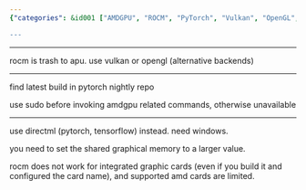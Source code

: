 ```yaml
---
{"categories": &id001 ["AMDGPU", "ROCM", "PyTorch", "Vulkan", "OpenGL", "DirectML", "TensorFlow"], "category": "PyTorch", "date": "2023-10-10 17:13:14", "description": "This article addresses the challenges faced while using AMDGPU, ROCM, and PyTorch. It proposes alternative solutions such as Vulkan/OpenGL or DirectML for integrated graphics cards instead of ROCM, and advises checking the Pytorch nightly repo for up-to-date builds.", "tags": *id001, "title": "Amdgpu, Rocm And Pytorch"}

---
```


------

rocm is trash to apu. use vulkan or opengl (alternative backends)

------

find latest build in pytorch nightly repo

use sudo before invoking amdgpu related commands, otherwise unavailable

------

use directml (pytorch, tensorflow) instead. need windows.

you need to set the shared graphical memory to a larger value.

rocm does not work for integrated graphic cards (even if you build it and configured the card name), and supported amd cards are limited.


